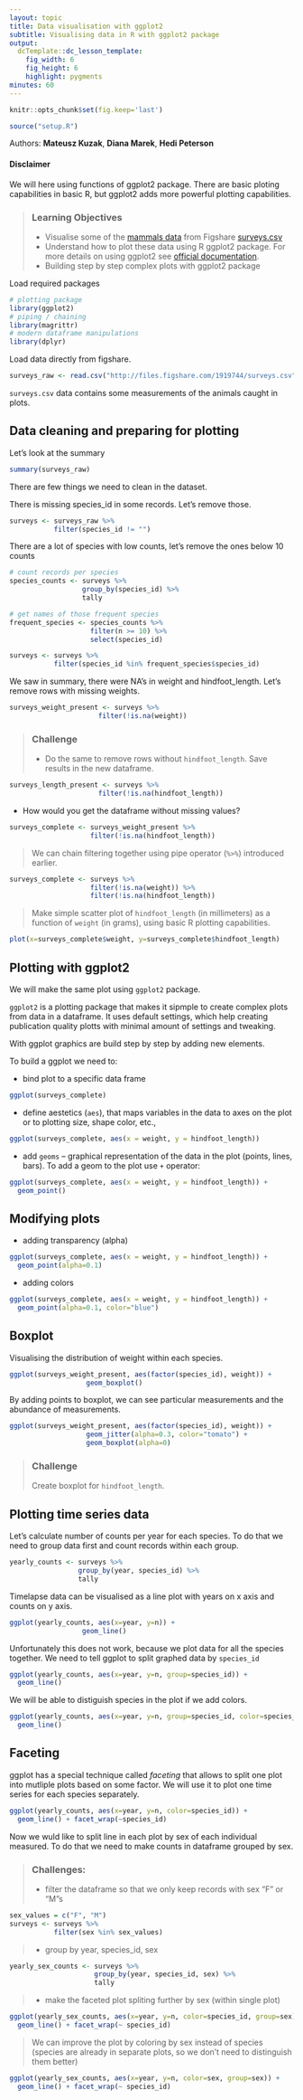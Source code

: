 ```yaml
---
layout: topic
title: Data visualisation with ggplot2
subtitle: Visualising data in R with ggplot2 package
output:
  dcTemplate::dc_lesson_template:
    fig_width: 6
    fig_height: 6
    highlight: pygments
minutes: 60
---
```


<!---
show hide magic

<style> div.hidecode + pre {display: none} div.hidecode {color: #337ab7}</style><script> doclick=function(e){ e.nextSibling.nextSibling.style.display = e.nextSibling.nextSibling.style.display === "block" ? "none" : "block"; }</script>
-->

```r
knitr::opts_chunk$set(fig.keep='last')
```

```r
source("setup.R")
```

Authors: **Mateusz Kuzak**, **Diana Marek**, **Hedi Peterson**



#### Disclaimer

We will here using functions of ggplot2 package. There are basic ploting
capabilities in basic R, but ggplot2 adds more powerful plotting capabilities.

> ### Learning Objectives
>
> -	Visualise some of the
>[mammals data](http://figshare.com/articles/Portal_Project_Teaching_Database/1314459)
>from Figshare [surveys.csv](http://files.figshare.com/1919744/surveys.csv)
> -	Understand how to plot these data using R ggplot2 package. For more details
>on using ggplot2 see
>[official documentation](http://docs.ggplot2.org/current/).
> -	Building step by step complex plots with ggplot2 package

Load required packages

```r
# plotting package
library(ggplot2)
# piping / chaining
library(magrittr)
# modern dataframe manipulations
library(dplyr)
```

Load data directly from figshare.

```r
surveys_raw <- read.csv("http://files.figshare.com/1919744/surveys.csv")
```

`surveys.csv` data contains some measurements of the animals caught in plots.

## Data cleaning and preparing for plotting

Let's look at the summary

```r
summary(surveys_raw)
```

There are few things we need to clean in the dataset.

There is missing species_id in some records. Let's remove those.

```r
surveys <- surveys_raw %>%
           filter(species_id != "")
```

There are a lot of species with low counts, let's remove the ones below 10 counts

```r
# count records per species
species_counts <- surveys %>%
                  group_by(species_id) %>%
                  tally

# get names of those frequent species
frequent_species <- species_counts %>%
                    filter(n >= 10) %>%
                    select(species_id)

surveys <- surveys %>%
           filter(species_id %in% frequent_species$species_id)
```

We saw in summary, there were NA's in weight and hindfoot_length. Let's remove
rows with missing weights.

```r
surveys_weight_present <- surveys %>%
                      filter(!is.na(weight))
```

> ### Challenge
>
> - Do the same to remove rows without `hindfoot_length`. Save results in the new dataframe.


```r
surveys_length_present <- surveys %>%
                      filter(!is.na(hindfoot_length))
```

- How would you get the dataframe without missing values?

```r
surveys_complete <- surveys_weight_present %>%
                    filter(!is.na(hindfoot_length))
```

> We can chain filtering together using pipe operator (`%>%`) introduced earlier.

```r
surveys_complete <- surveys %>%
                    filter(!is.na(weight)) %>%
                    filter(!is.na(hindfoot_length))
```

> Make simple scatter plot of `hindfoot_length` (in millimeters) as a function of
> `weight` (in grams), using basic R plotting capabilities.

```r
plot(x=surveys_complete$weight, y=surveys_complete$hindfoot_length)
```

## Plotting with ggplot2

We will make the same plot using `ggplot2` package.

`ggplot2` is a plotting package that makes it sipmple to create complex plots
from data in a dataframe. It uses default settings, which help creating
publication quality plotts with minimal amount of settings and tweaking.

With ggplot graphics are build step by step by adding new elements.

To build a ggplot we need to:

- bind plot to a specific data frame

```r
ggplot(surveys_complete)
```

- define aestetics (`aes`), that maps variables in the data to axes on the plot
     or to plotting size, shape color, etc.,

```r
ggplot(surveys_complete, aes(x = weight, y = hindfoot_length))
```

- add `geoms` -- graphical representation of the data in the plot (points,
     lines, bars). To add a geom to the plot use `+` operator:

```r
ggplot(surveys_complete, aes(x = weight, y = hindfoot_length)) +
  geom_point()
```

## Modifying plots

- adding transparency (alpha)

```r
ggplot(surveys_complete, aes(x = weight, y = hindfoot_length)) +
  geom_point(alpha=0.1)
```

- adding colors

```r
ggplot(surveys_complete, aes(x = weight, y = hindfoot_length)) +
  geom_point(alpha=0.1, color="blue")
```

## Boxplot

Visualising the distribution of weight within each species.

```r
ggplot(surveys_weight_present, aes(factor(species_id), weight)) +
                   geom_boxplot()
```

By adding points to boxplot, we can see particular measurements and the
abundance of measurements.

```r
ggplot(surveys_weight_present, aes(factor(species_id), weight)) +
                   geom_jitter(alpha=0.3, color="tomato") +
                   geom_boxplot(alpha=0)
```

> ### Challenge
>
> Create boxplot for `hindfoot_length`.

## Plotting time series data

Let's calculate number of counts per year for each species. To do that we need
to group data first and count records within each group.

```r
yearly_counts <- surveys %>%
                 group_by(year, species_id) %>%
                 tally
```

Timelapse data can be visualised as a line plot with years on x axis and counts
on y axis.

```r
ggplot(yearly_counts, aes(x=year, y=n)) +
                  geom_line()
```

Unfortunately this does not work, because we plot data for all the species
together. We need to tell ggplot to split graphed data by `species_id`

```r
ggplot(yearly_counts, aes(x=year, y=n, group=species_id)) +
  geom_line()
```

We will be able to distiguish species in the plot if we add colors.

```r
ggplot(yearly_counts, aes(x=year, y=n, group=species_id, color=species_id)) +
  geom_line()
```

## Faceting

ggplot has a special technique called *faceting* that allows to split one plot
into mutliple plots based on some factor. We will use it to plot one time series
for each species separately.

```r
ggplot(yearly_counts, aes(x=year, y=n, color=species_id)) +
  geom_line() + facet_wrap(~species_id)
```

Now we wuld like to split line in each plot by sex of each individual
measured. To do that we need to make counts in dataframe grouped by sex.

> ### Challenges:
>
> - filter the dataframe so that we only keep records with sex "F" or "M"s
>

```r
sex_values = c("F", "M")
surveys <- surveys %>%
           filter(sex %in% sex_values)
```

> - group by year, species_id, sex

```r
yearly_sex_counts <- surveys %>%
                     group_by(year, species_id, sex) %>%
                     tally
```

> - make the faceted plot spliting further by sex (within single plot)

```r
ggplot(yearly_sex_counts, aes(x=year, y=n, color=species_id, group=sex)) +
  geom_line() + facet_wrap(~ species_id)
```

> We can improve the plot by coloring by sex instead of species (species are
> already in separate plots, so we don't need to distinguish them better)

```r
ggplot(yearly_sex_counts, aes(x=year, y=n, color=sex, group=sex)) +
  geom_line() + facet_wrap(~ species_id)
```
